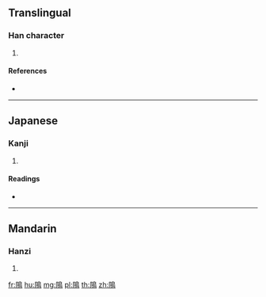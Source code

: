 {{character info/new}}
==Translingual==

===Han character===
{{Han char|rn=170|rad=阜|as=11|sn=14|four=|canj=NLHAF}}

# {{defn|Han|sort=阜11}}

====References====
* {{Han ref|kx=1360.020|dkj=41824|dj=1863.120|hdz=64154.130|uh=969D|ud=38557}}

----

==Japanese==

===Kanji===
{{ja-kanji|grade=|rs=阜11}}

# {{defn|lang=ja|sort=阜11}}

====Readings====
* {{ja-readings|on=[[とう]] (tō), [[ちょう]] (chō)|kun=[[しま]] (shima)}}

----

==Mandarin==

===Hanzi===
{{cmn-hanzi|pin=[[dǎo]] ([[dao3]]), [[zhuì]] ([[zhui4]])|wg=tao<sup>3</sup>, chui<sup>4</sup>}}

# {{defn|lang=cmn|sort=阜11}}

[[fr:隝]]
[[hu:隝]]
[[mg:隝]]
[[pl:隝]]
[[th:隝]]
[[zh:隝]]